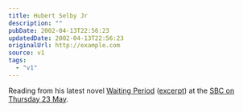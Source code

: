 ```yaml
---
title: Hubert Selby Jr
description: ""
pubDate: 2002-04-13T22:56:23
updatedDate: 2002-04-13T22:56:23
originalUrl: http://example.com
source: v1
tags:
  - "v1"
---
```


Reading from his latest novel [Waiting Period][1] ([excerpt][2]) at the <a href="http://www.sbc.org.uk/cgi-bin/framebuilder.cgi?target=/literature/sub_literature/performance/15121.html?version=1" rel="noopener noreferrer">SBC on Thursday 23 May</a>.

[1]: http://www.marionboyars.co.uk/Specific%20title%20pages/waiting.html "Hubert Selby Jr's Waiting Period on marionboyars.co.uk"
[2]: http://www.marionboyars.co.uk/Authors%20and%20gen.%20info/Other%20pages/excerpts.html "(scroll down) excerpt from Waiting Period on marionboyars.co.uk"
